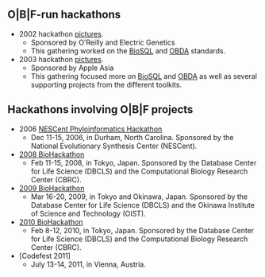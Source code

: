 == O|B|F-run hackathons ==
 
* 2002 hackathon [http://gallery.open-bio.org/gallery2/v/hackathon2002/ pictures].
** Sponsored by O'Reilly and Electric Genetics
** This gathering worked on the [[BioSQL]] and [[bp:OBDA|OBDA]] standards.
* 2003 hackathon [http://gallery.open-bio.org/gallery2/v/2003hackathon/ pictures].
** Sponsored by Apple Asia
** This gathering focused more on [[BioSQL]] and [[bp:OBDA|OBDA]] as well as several supporting projects from the different toolkits.

== Hackathons involving O|B|F projects ==

* 2006 [http://hackathon.nescent.org/Phylohackathon_1 NESCent Phyloinformatics Hackathon]
** Dec 11-15, 2006, in Durham, North Carolina. Sponsored by the National Evolutionary Synthesis Center (NESCent).
* [http://hackathon.dbcls.jp/ 2008 BioHackathon]
** Feb 11-15, 2008, in Tokyo, Japan. Sponsored by the Database Center for Life Science (DBCLS) and the Computational Biology Research Center (CBRC).
* [http://hackathon2.dbcls.jp/ 2009 BioHackathon]
** Mar 16-20, 2009, in Tokyo and Okinawa, Japan. Sponsored by the Database Center for Life Science (DBCLS) and the Okinawa Institute of Science and Technology (OIST).
* [http://hackathon3.dbcls.jp/ 2010 BioHackathon]
** Feb 8-12, 2010, in Tokyo, Japan. Sponsored by the Database Center for Life Science (DBCLS) and the Computational Biology Research Center (CBRC).
* [Codefest 2011]
** July 13-14, 2011, in Vienna, Austria.